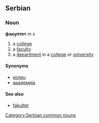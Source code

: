 ==Serbian==
===Noun===
'''факултет''' ''m s''
#a [[college]]
#a [[faculty]]
#a [[department]] in a [[college]] or [[university]]
====Synonyms====
*[[колеџ]]
*[[академија]]

====See also====
*[[fakultet]]
[[Category:Serbian common nouns]]